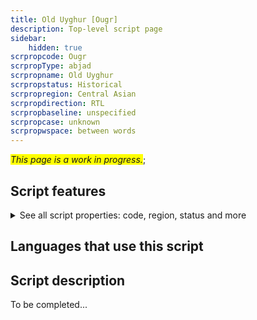 ```yaml
---
title: Old Uyghur [Ougr]
description: Top-level script page
sidebar:
    hidden: true
scrpropcode: Ougr
scrpropType: abjad
scrpropname: Old Uyghur
scrpropstatus: Historical
scrpropregion: Central Asian
scrpropdirection: RTL
scrpropbaseline: unspecified
scrpropcase: unknown
scrpropwspace: between words
---
```


<span style='background-color:yellow'>_This page is a work in progress._</span>;


## Script features

<details>
<summary> See all script properties: code, region, status and more</summary>
<ScriptInfo />
</details>

## Languages that use this script

<WsList script='Ougr' wsMax='5' />

## Script description

To be completed...

